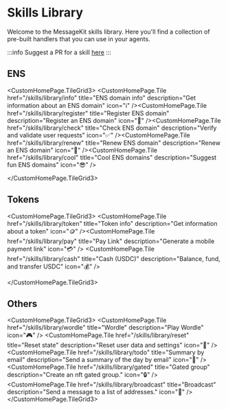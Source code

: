 
# Skills Library

Welcome to the MessageKit skills library. Here you'll find a collection of pre-built handlers that you can use in your agents.

:::info
Suggest a PR for a skill [here](https://github.com/ephemeraHQ/message-kit/issues)
:::

## ENS

<CustomHomePage.TileGrid3>
    <CustomHomePage.Tile
        href="/skills/library/info"
        title="ENS domain info"
        description="Get information about an ENS domain"
        icon="ℹ️"
    /><CustomHomePage.Tile
        href="/skills/library/register"
        title="Register ENS domain"
        description="Register an ENS domain"
        icon="📝"
    /><CustomHomePage.Tile
        href="/skills/library/check"
        title="Check ENS domain"
        description="Verify and validate user requests"
        icon="✅"
    /><CustomHomePage.Tile
        href="/skills/library/renew"
        title="Renew ENS domain"
        description="Renew an ENS domain"
        icon="🔄"
    /><CustomHomePage.Tile
        href="/skills/library/cool"
        title="Cool ENS domains"
        description="Suggest fun ENS domains"
        icon="😎"
    />

</CustomHomePage.TileGrid3>

## Tokens

<CustomHomePage.TileGrid3>
    <CustomHomePage.Tile
        href="/skills/library/token"
        title="Token info"
        description="Get information about a token"
        icon="🪙"
    /><CustomHomePage.Tile
        href="/skills/library/pay"
        title="Pay Link"
        description="Generate a mobile payment link"
        icon="💳"
    />
    <CustomHomePage.Tile
        href="/skills/library/cash"
        title="Cash (USDC)"
        description="Balance, fund, and transfer USDC"
        icon="💰"
    />

</CustomHomePage.TileGrid3>

## Others

<CustomHomePage.TileGrid3>
  <CustomHomePage.Tile
    href="/skills/library/wordle"
    title="Wordle"
    description="Play Wordle"
    icon="🎮"
  />
  <CustomHomePage.Tile
    href="/skills/library/reset"
    title="Reset state"
    description="Reset user data and settings"
    icon="🔄"
  />
  <CustomHomePage.Tile
    href="/skills/library/todo"
    title="Summary by email"
    description="Send a summary of the day by email"
    icon="📧"
  />
  <CustomHomePage.Tile
    href="/skills/library/gated"
    title="Gated group"
    description="Create an nft gated group."
    icon="🔒"
  />
  <CustomHomePage.Tile
    href="/skills/library/broadcast"
    title="Broadcast"
    description="Send a message to a list of addresses."
    icon="📢"
  />
</CustomHomePage.TileGrid3>
